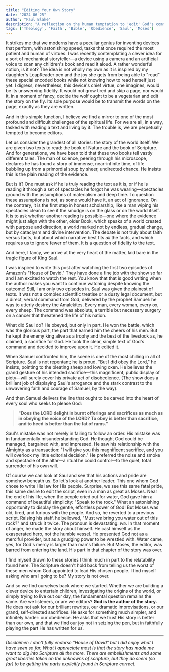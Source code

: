 ```yaml
---
title: "Editing Your Own Story"
date: "2024-06-25"
author: "Paul Blake"
description: "A reflection on the human temptation to 'edit' God's commands, drawing parallels between technology, science, and the biblical stories of Saul and Moses."
tags: ['Theology', 'Faith', 'Bible', 'Obedience', 'Saul', 'Moses']
---
```



It strikes me that we moderns have a peculiar genius for inventing devices that perform, with astonishing speed, tasks that once required the most patient and human of virtues. I was recently contemplating a clever idea for a sort of mechanical storyteller—a device using a camera and an artificial voice to scan any children's book and read it aloud. A rather wonderful notion, is it not? The idea is not wholly my own as it is inspired by my daughter's LeapReader pen and the joy she gets from being able to "read" these special encoded books while not knowing how to read herself just yet. I digress, nevertheless, this device's chief virtue, one imagines, would be its unswerving fidelity. It would not grow tired and skip a page, nor would it, in a moment of fancy, decide the wolf ought to be a vegetarian and edit the story on the fly. Its sole purpose would be to transmit the words on the page, exactly as they are written.

And in this simple function, I believe we find a mirror to one of the most profound and difficult challenges of the spiritual life. For we are all, in a way, tasked with reading a text and living by it. The trouble is, we are perpetually tempted to become editors.

Let us consider the grandest of all stories: the story of the world itself. We are given two texts to read: the book of Nature and the book of Scripture. And for generations, we have been told that these two books tell vastly different tales. The man of science, peering through his microscope, declares he has found a story of immense, near-infinite time, of life bubbling up from a primordial soup by sheer, undirected chance. He insists this is the plain reading of the evidence.

But is it? One must ask if he is truly reading the text as it is, or if he is reading it through a set of spectacles he forgot he was wearing—spectacles ground with the assumptions of materialism and deep time. To question these assumptions is not, as some would have it, an act of ignorance. On the contrary, it is the first step in honest scholarship, like a man wiping his spectacles clean to see if the smudge is on the glass or on the world itself. It is to ask whether another reading is possible—one where the evidence might just align with the other, older Book, which speaks of a world created with purpose and direction, a world marked not by endless, gradual change, but by cataclysm and divine intervention. The debate is not truly about faith versus facts, but about which narrative best fits *all* the facts, and which requires us to ignore fewer of them. It is a question of fidelity to the text.

And here, I fancy, we arrive at the very heart of the matter, laid bare in the tragic figure of King Saul.

I was inspired to write this post after watching the first two episodes of Amazon's "House of David." They have done a fine job with the show so far and I am excited to watch the rest. You know that that is good writing when the author makes you want to continue watching despite knowing the outcome! Still, I am only two episodes in. Saul was given the plainest of texts. It was not a complex scientific treatise or a dusty legal document, but a direct, verbal command from God, delivered by the prophet Samuel: he was to utterly destroy the Amalekites. Every man, every woman, every ox, every sheep. The command was absolute, a terrible but necessary surgery on a cancer that threatened the life of his nation.

What did Saul do? He obeyed, but only in part. He won the battle, which was the glorious part, the part that earned him the cheers of his men. But he kept the enemy king alive as a trophy and the best of the livestock as, he claimed, a sacrifice for God. He took the clear, simple text of God's command and decided to improve upon it. He edited it.

When Samuel confronted him, the scene is one of the most chilling in all of Scripture. Saul is not repentant; he is proud. "But I did obey the Lord," he insists, pointing to the bleating sheep and lowing oxen. He believes the grand gesture of his intended sacrifice—this magnificent, public display of piety—will surely cover his private act of disobedience. (The show does a brilliant job of displaying Saul's arrogance and the stark contrast to the unwavering faith and courage of Samuel, by the way).

And then Samuel delivers the line that ought to be carved into the heart of every soul who seeks to please God:

> **"Does the LORD delight in burnt offerings and sacrifices as much as in obeying the voice of the LORD? To obey is better than sacrifice, and to heed is better than the fat of rams."**

Saul's mistake was not merely in failing to follow an order. His mistake was in fundamentally misunderstanding God. He thought God could be managed, bargained with, and impressed. He saw his relationship with the Almighty as a transaction: "I will give you this magnificent sacrifice, and you will overlook my little editorial decision." He preferred the noise and smoke and spectacle of the altar—a ritual he could control—to the quiet, total surrender of his own will.

Of course we can look at Saul and see that his actions and pride are somehow beneath us. So let's look at another leader. This one whom God chose to write His law for His people. Surprise, we see this same fatal pride, this same desire to edit the script, even in a man as great as Moses. Near the end of his life, when the people cried out for water, God gave him a command of beautiful simplicity: "Speak to the rock." What an astonishing opportunity to display the gentle, effortless power of God! But Moses was old, tired, and furious with the people. And so, he reverted to a previous script. Raising his staff, he bellowed, "Must *we* bring you water out of this rock?" and struck it twice. The pronoun is devastating: *we*. In that moment of anger, he made the story about himself. He cast himself as the exasperated hero, not the humble vessel. He presented God not as a merciful provider, but as a grudging power to be wrestled with. Water came, yes, for God's mercy is larger than man's failure. But Moses, the editor, was barred from entering the land. His part in that chapter of the story was over.

I find myself drawn to these stories I think much in part to the relatability found here. The Scripture doesn't hold back from telling us the worst of these men whom God appointed to lead His chosen people. I find myself asking who am I going to be? My story is not over.

And so we find ourselves back where we started. Whether we are building a clever device to entertain children, investigating the origins of the world, or simply trying to live out our day, the fundamental question remains the same. Are we listeners, or are we editors? **God is the author of the story.** He does not ask for our brilliant rewrites, our dramatic improvisations, or our grand, self-directed sacrifices. He asks for something much simpler, and infinitely harder: our obedience. He asks that we trust His story is better than our own, and that we find our joy not in seizing the pen, but in faithfully playing the part He has written for us.

---

*Disclaimer: I don't fully endorse "House of David" but I did enjoy what I have seen so far. What I appreciate most is that the story has made me want to dig into Scripture all the more. There are embellishments and some great liberties taken on the unknowns of scripture, but they do seem (so far) to be getting the parts explicitly found in Scripture correct.*